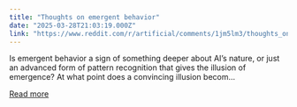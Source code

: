 ```yaml
---
title: "Thoughts on emergent behavior"
date: "2025-03-28T21:03:19.000Z"
link: "https://www.reddit.com/r/artificial/comments/1jm5lm3/thoughts_on_emergent_behavior/"
---
```


Is emergent behavior a sign of something deeper about AI’s nature, or just an advanced form of pattern recognition that gives the illusion of emergence?
 At what point does a convincing illusion becom...

[Read more](https://www.reddit.com/r/artificial/comments/1jm5lm3/thoughts_on_emergent_behavior/)
